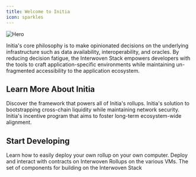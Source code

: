 ```yaml
---
title: Welcome to Initia
icon: sparkles
---
```


<img
  src="/images/hero.png"
  alt="Hero"
/>

Initia's core philosophy is to make opinionated decisions on the underlying infrastructure such as data availability, interoperability, and oracles. By reducing decision fatigue, the Interwoven Stack empowers developers with the tools to craft application-specific environments while maintaining un-fragmented accessibility to the application ecosystem.

## Learn More About Initia

<CardGroup cols={2}>
<Card title="Interwoven Stack" icon="waves-sine" href="/home/core-concepts/interwoven-stack/">
Discover the framework that powers all of Initia's rollups.
</Card>
<Card title="Enshrined Liquidity" icon="droplet" href="/home/core-concepts/enshrined-liquidity/">
Initia's solution to bootstrapping cross-chain liquidity while maintaining network security.
</Card>
<Card title="VIP Program" icon="award" href="/home/core-concepts/vip/">
Initia's incentive program that aims to foster long-term ecosystem-wide alignment.
</Card>
</CardGroup>


## Start Developing

<CardGroup cols={2}>
<Card title="Deploy Your Own Rollup" icon="rocket" href="/nodes-and-rollups ">
Learn how to easily deploy your own rollup on your own computer.
</Card>
<Card title="Start Developing" icon="code" href="/developers">
Deploy and interact with contracts on Interwoven Rollups on the various VMs.
</Card>
<Card title="InterwovenKit" icon="wallet" href="/interwovenkit">
The set of components for building on the Interwoven Stack
</Card>
</CardGroup>
